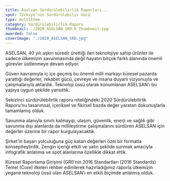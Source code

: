 ```yaml
---
title: Aselsan Sürdürülebilirlik Raporları...
spot: Türkiye’nin Sürdürülebilir Gücü
type: multiItem
category: Sürdürülebilirlik Raporu
thumbnail: ./2020_ASELSAN_SRD_0_Thumbnail.jpg
awarded: false
coverImage: "./2020_ASELSAN_SRD.jpg"
---
```




<MultiItemLayoutOneItem oneItemTitle="ASELSAN 2020 SÜRDÜRÜLEBİLİRLİK RAPORU" oneItemSubTitle="Türkiye’nin Sürdürülebilir Gücü" sliderImages={[ASELSANSRD2020_0]} awarded={false}>

ASELSAN, 40 yılı aşkın süredir ürettiği ileri teknolojiye sahip ürünler ile sadece ülkemizin savunmasında değil hayatın birçok farklı alanında önemli görevler üstlenmeye devam ediyor.

Güven kavramıyla iç içe geçmiş bu önemli milli markayı küresel pazarda yarattığı değerler, rekabet gücü, çevreye ve insana duyarlı vizyonuyla ve çalışmalarıyla aktardık. Teknoloji üssü olarak konumlanan ASELSAN’ı bu yapıya uygun şekilde yansıttık.

Sekizinci sürdürülebilirlik raporu niteliğindeki 2020 Sürdürülebilirlik Raporu’nu tasarımsal, içeriksel ve fikirsel bazda değer yaratan dokunuşlarla tamamlamış olduk.

</MultiItemLayoutOneItem>


<MultiItemLayoutOneItem oneItemTitle="ASELSAN 2019 SÜRDÜRÜLEBİLİRLİK RAPORU" oneItemSubTitle="Değerler üzerine inşa edilen gelecek" sliderImages={[ASELSANSRD2019_0]} awarded={false}>

Savunma alanıyla sınırlı kalmayıp; ulaşım, güvenlik, enerji ve sağlık gibi savunma dışı alanlarda da millileştirme çalışmalarını sürdüren ASELSAN için değerler üzerine bir rapor kurgulayacaktık.

Şirket’in başarı yolculuğuna güç katan değerleri özel bir formatla konseptleştirdik. Zengin içeriği etkili ve yalın şekilde sunmak amacıyla infografik anlatıma ve spot alanlarına özellikle dikkat ettik.

Küresel Raporlama Girişimi (GRI)’nin 2016 Standartları (2016 Standards) Temel (Core) ilkeleri rehber edinilerek hazırladığımız raporla ülkemizin yegane teknoloji üssü olan ASELSAN’ı en etkili biçimde anlatmış olduk.

</MultiItemLayoutOneItem>
